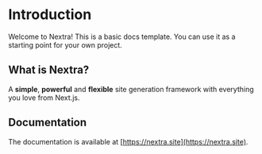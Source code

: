 # Introduction
 
Welcome to Nextra! This is a basic docs template. You can use it as a starting point for your own project.

## What is Nextra?

A **simple**, **powerful** and **flexible** site generation framework with everything you love from Next.js.

## Documentation

The documentation is available at [https://nextra.site](https://nextra.site).
